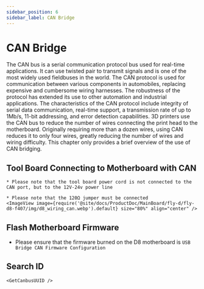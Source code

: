 ```yaml
---
sidebar_position: 6
sidebar_label: CAN Bridge
---
```





# CAN Bridge

The CAN bus is a serial communication protocol bus used for real-time applications. It can use twisted pair to transmit signals and is one of the most widely used fieldbuses in the world. The CAN protocol is used for communication between various components in automobiles, replacing expensive and cumbersome wiring harnesses. The robustness of the protocol has extended its use to other automation and industrial applications. The characteristics of the CAN protocol include integrity of serial data communication, real-time support, a transmission rate of up to 1Mb/s, 11-bit addressing, and error detection capabilities.
3D printers use the CAN bus to reduce the number of wires connecting the print head to the motherboard. Originally requiring more than a dozen wires, using CAN reduces it to only four wires, greatly reducing the number of wires and wiring difficulty.
This chapter only provides a brief overview of the use of CAN bridging.

## Tool Board Connecting to Motherboard with CAN

    * Please note that the tool board power cord is not connected to the CAN port, but to the 12V-24v power line

    * Please note that the 120Ω jumper must be connected
    <ImageView image={require('@site/docs/ProductDoc/MainBoard/fly-d/fly-d8-f407/img/d8_wiring_can.webp').default} size="80%" align="center" />

## Flash Motherboard Firmware

* Please ensure that the firmware burned on the D8 motherboard is `USB Bridge CAN Firmware Configuration`

## Search ID

    <GetCanbusUUID />

